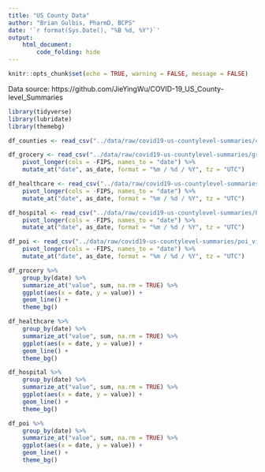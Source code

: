 ```yaml
---
title: "US County Data"
author: "Brian Gulbis, PharmD, BCPS"
date: '`r format(Sys.Date(), "%B %d, %Y")`'
output: 
    html_document:
        code_folding: hide
---
```


```r
knitr::opts_chunk$set(echo = TRUE, warning = FALSE, message = FALSE)
```

Data source: https://github.com/JieYingWu/COVID-19_US_County-level_Summaries

```r
library(tidyverse)
library(lubridate)
library(themebg)

df_counties <- read_csv("../data/raw/covid19-us-countylevel-summaries/counties.csv")

df_grocery <- read_csv("../data/raw/covid19-us-countylevel-summaries/grocery_visits.csv") %>%
    pivot_longer(cols = -FIPS, names_to = "date") %>%
    mutate_at("date", as_date, format = "%m / %d / %Y", tz = "UTC")

df_healthcare <- read_csv("../data/raw/covid19-us-countylevel-summaries/healthcare_visits.csv") %>%
    pivot_longer(cols = -FIPS, names_to = "date") %>%
    mutate_at("date", as_date, format = "%m / %d / %Y", tz = "UTC")

df_hospital <- read_csv("../data/raw/covid19-us-countylevel-summaries/hospital_visits.csv") %>%
    pivot_longer(cols = -FIPS, names_to = "date") %>%
    mutate_at("date", as_date, format = "%m / %d / %Y", tz = "UTC")

df_poi <- read_csv("../data/raw/covid19-us-countylevel-summaries/poi_visits.csv") %>%
    pivot_longer(cols = -FIPS, names_to = "date") %>%
    mutate_at("date", as_date, format = "%m / %d / %Y", tz = "UTC")

```

```r
df_grocery %>%
    group_by(date) %>%
    summarize_at("value", sum, na.rm = TRUE) %>%
    ggplot(aes(x = date, y = value)) +
    geom_line() +
    theme_bg()
```

```r
df_healthcare %>%
    group_by(date) %>%
    summarize_at("value", sum, na.rm = TRUE) %>%
    ggplot(aes(x = date, y = value)) +
    geom_line() +
    theme_bg()
```

```r
df_hospital %>%
    group_by(date) %>%
    summarize_at("value", sum, na.rm = TRUE) %>%
    ggplot(aes(x = date, y = value)) +
    geom_line() +
    theme_bg()
```

```r
df_poi %>%
    group_by(date) %>%
    summarize_at("value", sum, na.rm = TRUE) %>%
    ggplot(aes(x = date, y = value)) +
    geom_line() +
    theme_bg()
```


